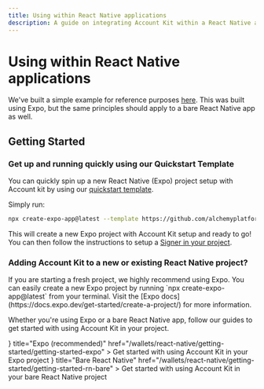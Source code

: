```yaml
---
title: Using within React Native applications
description: A guide on integrating Account Kit within a React Native application
---
```



# Using within React Native applications

We've built a simple example for reference purposes [here](https://github.com/alchemyplatform/aa-sdk/tree/main/examples/react-native-expo-example). This was built using Expo, but the same principles should apply to a bare React Native app as well.

## Getting Started

### Get up and running quickly using our Quickstart Template

You can quickly spin up a new React Native (Expo) project setup with Account kit by using our [quickstart template](https://github.com/alchemyplatform/account-kit-expo-quickstart).

Simply run:

```bash
npx create-expo-app@latest --template https://github.com/alchemyplatform/account-kit-expo-quickstart
```

This will create a new Expo project with Account Kit setup and ready to go! You can then follow the instructions to setup a [Signer in your project](/wallets/react-native/signer/setup-guide).

### Adding Account Kit to a new or existing React Native project?

<Info>
  If you are starting a fresh project, we highly recommend using Expo. You can
  easily create a new Expo project by running `npx create-expo-app@latest` from
  your terminal. Visit the [Expo
  docs](https://docs.expo.dev/get-started/create-a-project/) for more
  information.
</Info>

Whether you're using Expo or a bare React Native app, follow our guides to get started with using Account Kit in your project.

<CardGroup cols={2}>
  <Card
    icon={<ExpoIcon width={24} height={24} />}
    title="Expo (recommended)"
    href="/wallets/react-native/getting-started/getting-started-expo"
  >
    Get started with using Account Kit in your Expo project
  </Card>
  <Card
    icon={<ReactNativeIcon width={24} height={24} />}
    title="Bare React Native"
    href="/wallets/react-native/getting-started/getting-started-rn-bare"
  >
    Get started with using Account Kit in your bare React Native project
  </Card>
</CardGroup>
